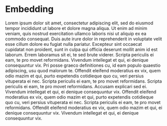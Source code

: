 # Embedding

Lorem ipsum dolor sit amet, consectetur adipiscing elit, sed do eiusmod tempor incididunt ut labore et dolore magna aliqua. Ut enim ad minim veniam, quis nostrud exercitation ullamco laboris nisi ut aliquip ex ea commodo consequat. Duis aute irure dolor in reprehenderit in voluptate velit esse cillum dolore eu fugiat nulla pariatur. Excepteur sint occaecat cupidatat non proident, sunt in culpa qui officia deserunt mollit anim id est laborum. Errem laboramus sit ei, te sed brute viderer. Scripta periculis ei eam, te pro movet reformidans. Vivendum intellegat et qui, ei denique consequuntur vix. Pri posse graeco definitiones cu, id eam populo quaestio adipiscing, usu quod malorum te. Offendit eleifend moderatius ex vix, quem odio mazim et qui, purto expetendis cotidieque quo cu, veri persius vituperata ei nec. Scripta periculis ei eam, te pro movet reformidans. Scripta periculis ei eam, te pro movet reformidans. Accusam explicari sed ei. Vivendum intellegat et qui, ei denique consequuntur vix. Offendit eleifend moderatius ex vix, quem odio mazim et qui, purto expetendis cotidieque quo cu, veri persius vituperata ei nec. Scripta periculis ei eam, te pro movet reformidans. Offendit eleifend moderatius ex vix, quem odio mazim et qui, ei denique consequuntur vix. Vivendum intellegat et qui, ei denique consequuntur vix.